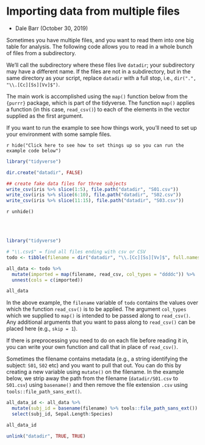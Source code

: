 # Importing data from multiple files {#multiple-import}

- Dale Barr (October 30, 2019)

Sometimes you have multiple files, and you want to read them into one big table for analysis. The following code allows you to read in a whole bunch of files from a subdirectory.

We'll call the subdirectory where these files live `datadir`; your subdirectory may have a different name.  If the files are not in a subdirectory, but in the same directory as your script, replace `datadir` with a full stop, i.e., `dir(".", "\\.[Cc][Ss][Vv]$")`.

The main work is accomplished using the `map()` function below from the `{purrr}` package, which is part of the tidyverse. The function `map()` applies a function (in this case, `read_csv()`) to each of the elements in the vector supplied as the first argument.

If you want to run the example to see how things work, you'll need to set up your environment with some sample files.

`r hide("Click here to see how to set things up so you can run the example code below")`

```r
library("tidyverse")

dir.create("datadir", FALSE)

## create fake data files for three subjects
write_csv(iris %>% slice(1:5), file.path("datadir", "S01.csv"))
write_csv(iris %>% slice(6:10), file.path("datadir", "S02.csv"))
write_csv(iris %>% slice(11:15), file.path("datadir", "S03.csv"))
```

`r unhide()`

<br/><br/>

```r
library("tidyverse")

# "\\.csv$" = find all files ending with csv or CSV
todo <- tibble(filename = dir("datadir", "\\.[Cc][Ss][Vv]$", full.names = TRUE))

all_data <- todo %>%
  mutate(imported = map(filename, read_csv, col_types = "ddddc")) %>%
  unnest(cols = c(imported))

all_data
```

In the above example, the `filename` variable of `todo` contains the values over which the function `read_csv()` is to be applied. The argument `col_types` which we supplied to `map()` is intended to be passed along to `read_csv()`. Any additional arguments that you want to pass along to `read_csv()` can be placed here (e.g., `skip = 1`).

If there is preprocessing you need to do on each file before reading it in, you can write your own function and call that in place of `read_csv()`.

Sometimes the filename contains metadata (e.g., a string identifying the subject: `S01`, `S02` etc) and you want to pull that out. You can do this by creating a new variable using `mutate()` on the filename. In the example below, we strip away the path from the filename (`datadir/S01.csv` to `S01.csv`) using `basename()` and then remove the file extension `.csv` using `tools::file_path_sans_ext()`.

```r
all_data_id <- all_data %>%
  mutate(subj_id = basename(filename) %>% tools::file_path_sans_ext()) %>%
  select(subj_id, Sepal.Length:Species)

all_data_id
```

```r
unlink("datadir", TRUE, TRUE)
```
